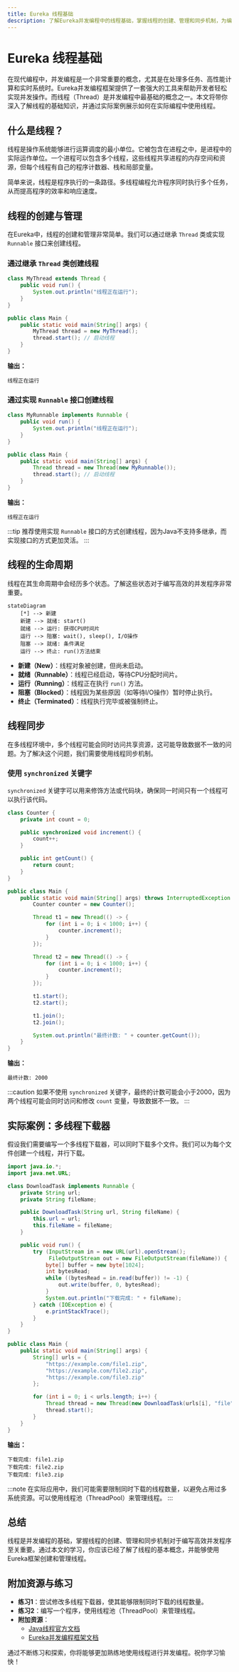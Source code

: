 ```yaml
---
title: Eureka 线程基础
description: 了解Eureka并发编程中的线程基础，掌握线程的创建、管理和同步机制，为编写高效并发程序打下坚实基础。
---
```


# Eureka 线程基础

在现代编程中，并发编程是一个非常重要的概念，尤其是在处理多任务、高性能计算和实时系统时。Eureka并发编程框架提供了一套强大的工具来帮助开发者轻松实现并发操作。而线程（Thread）是并发编程中最基础的概念之一。本文将带你深入了解线程的基础知识，并通过实际案例展示如何在实际编程中使用线程。

## 什么是线程？

线程是操作系统能够进行运算调度的最小单位。它被包含在进程之中，是进程中的实际运作单位。一个进程可以包含多个线程，这些线程共享进程的内存空间和资源，但每个线程有自己的程序计数器、栈和局部变量。

简单来说，线程是程序执行的一条路径。多线程编程允许程序同时执行多个任务，从而提高程序的效率和响应速度。

## 线程的创建与管理

在Eureka中，线程的创建和管理非常简单。我们可以通过继承 `Thread` 类或实现 `Runnable` 接口来创建线程。

### 通过继承 `Thread` 类创建线程

```java
class MyThread extends Thread {
    public void run() {
        System.out.println("线程正在运行");
    }
}

public class Main {
    public static void main(String[] args) {
        MyThread thread = new MyThread();
        thread.start(); // 启动线程
    }
}
```

**输出：**
```
线程正在运行
```

### 通过实现 `Runnable` 接口创建线程

```java
class MyRunnable implements Runnable {
    public void run() {
        System.out.println("线程正在运行");
    }
}

public class Main {
    public static void main(String[] args) {
        Thread thread = new Thread(new MyRunnable());
        thread.start(); // 启动线程
    }
}
```

**输出：**
```
线程正在运行
```

:::tip
推荐使用实现 `Runnable` 接口的方式创建线程，因为Java不支持多继承，而实现接口的方式更加灵活。
:::

## 线程的生命周期

线程在其生命周期中会经历多个状态。了解这些状态对于编写高效的并发程序非常重要。

```mermaid
stateDiagram
    [*] --> 新建
    新建 --> 就绪: start()
    就绪 --> 运行: 获得CPU时间片
    运行 --> 阻塞: wait(), sleep(), I/O操作
    阻塞 --> 就绪: 条件满足
    运行 --> 终止: run()方法结束
```

- **新建（New）**：线程对象被创建，但尚未启动。
- **就绪（Runnable）**：线程已经启动，等待CPU分配时间片。
- **运行（Running）**：线程正在执行 `run()` 方法。
- **阻塞（Blocked）**：线程因为某些原因（如等待I/O操作）暂时停止执行。
- **终止（Terminated）**：线程执行完毕或被强制终止。

## 线程同步

在多线程环境中，多个线程可能会同时访问共享资源，这可能导致数据不一致的问题。为了解决这个问题，我们需要使用线程同步机制。

### 使用 `synchronized` 关键字

`synchronized` 关键字可以用来修饰方法或代码块，确保同一时间只有一个线程可以执行该代码。

```java
class Counter {
    private int count = 0;

    public synchronized void increment() {
        count++;
    }

    public int getCount() {
        return count;
    }
}

public class Main {
    public static void main(String[] args) throws InterruptedException {
        Counter counter = new Counter();

        Thread t1 = new Thread(() -> {
            for (int i = 0; i < 1000; i++) {
                counter.increment();
            }
        });

        Thread t2 = new Thread(() -> {
            for (int i = 0; i < 1000; i++) {
                counter.increment();
            }
        });

        t1.start();
        t2.start();

        t1.join();
        t2.join();

        System.out.println("最终计数: " + counter.getCount());
    }
}
```

**输出：**
```
最终计数: 2000
```

:::caution
如果不使用 `synchronized` 关键字，最终的计数可能会小于2000，因为两个线程可能会同时访问和修改 `count` 变量，导致数据不一致。
:::

## 实际案例：多线程下载器

假设我们需要编写一个多线程下载器，可以同时下载多个文件。我们可以为每个文件创建一个线程，并行下载。

```java
import java.io.*;
import java.net.URL;

class DownloadTask implements Runnable {
    private String url;
    private String fileName;

    public DownloadTask(String url, String fileName) {
        this.url = url;
        this.fileName = fileName;
    }

    public void run() {
        try (InputStream in = new URL(url).openStream();
             FileOutputStream out = new FileOutputStream(fileName)) {
            byte[] buffer = new byte[1024];
            int bytesRead;
            while ((bytesRead = in.read(buffer)) != -1) {
                out.write(buffer, 0, bytesRead);
            }
            System.out.println("下载完成: " + fileName);
        } catch (IOException e) {
            e.printStackTrace();
        }
    }
}

public class Main {
    public static void main(String[] args) {
        String[] urls = {
            "https://example.com/file1.zip",
            "https://example.com/file2.zip",
            "https://example.com/file3.zip"
        };

        for (int i = 0; i < urls.length; i++) {
            Thread thread = new Thread(new DownloadTask(urls[i], "file" + (i + 1) + ".zip"));
            thread.start();
        }
    }
}
```

**输出：**
```
下载完成: file1.zip
下载完成: file2.zip
下载完成: file3.zip
```

:::note
在实际应用中，我们可能需要限制同时下载的线程数量，以避免占用过多系统资源。可以使用线程池（ThreadPool）来管理线程。
:::

## 总结

线程是并发编程的基础，掌握线程的创建、管理和同步机制对于编写高效并发程序至关重要。通过本文的学习，你应该已经了解了线程的基本概念，并能够使用Eureka框架创建和管理线程。

## 附加资源与练习

- **练习1**：尝试修改多线程下载器，使其能够限制同时下载的线程数量。
- **练习2**：编写一个程序，使用线程池（ThreadPool）来管理线程。
- **附加资源**：
  - [Java线程官方文档](https://docs.oracle.com/javase/tutorial/essential/concurrency/)
  - [Eureka并发编程框架文档](https://eureka-concurrency-docs.com)

通过不断练习和探索，你将能够更加熟练地使用线程进行并发编程。祝你学习愉快！
